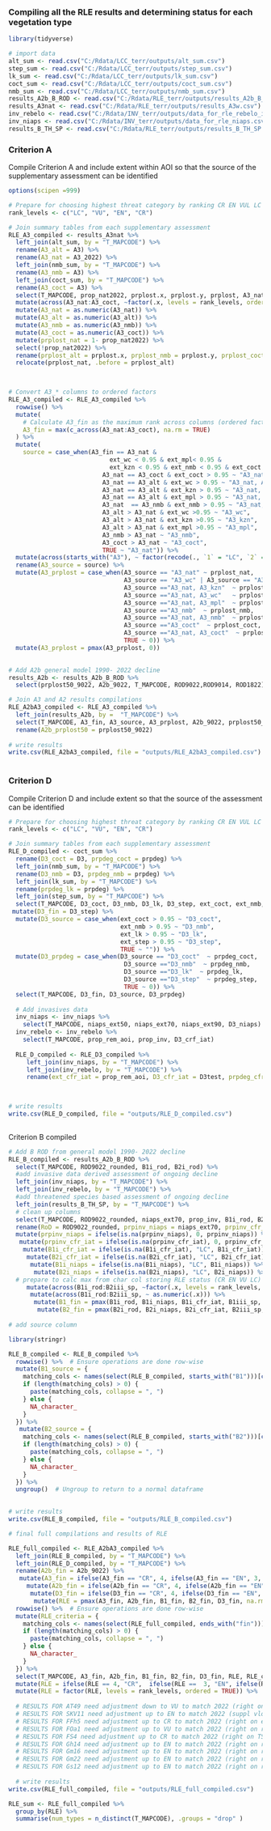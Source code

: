### Compiling all the RLE results and determining status for each vegetation type

```r
library(tidyverse)

# import data
alt_sum <- read.csv("C:/Rdata/LCC_terr/outputs/alt_sum.csv")
step_sum <- read.csv("C:/Rdata/LCC_terr/outputs/step_sum.csv")
lk_sum <- read.csv("C:/Rdata/LCC_terr/outputs/lk_sum.csv")
coct_sum <- read.csv("C:/Rdata/LCC_terr/outputs/coct_sum.csv")
nmb_sum <- read.csv("C:/Rdata/LCC_terr/outputs/nmb_sum.csv")
results_A2b_B_ROD <- read.csv("C:/Rdata/RLE_terr/outputs/results_A2b_B_ROD.csv")
results_A3nat <- read.csv("C:/Rdata/RLE_terr/outputs/results_A3w.csv")
inv_rebelo <- read.csv("C:/Rdata/INV_terr/outputs/data_for_rle_rebelo_invwc.csv")
inv_niaps <- read.csv("C:/Rdata/INV_terr/outputs/data_for_rle_niaps.csv")
results_B_TH_SP <- read.csv("C:/Rdata/RLE_terr/outputs/results_B_TH_SP.csv")


```

### Criterion A

Compile Criterion A and include extent within AOI so that the source of the supplementary assessment can be identified

```r
options(scipen =999)

# Prepare for choosing highest threat category by ranking CR EN VUL LC
rank_levels <- c("LC", "VU", "EN", "CR")

# Join summary tables from each supplementary assessment
RLE_A3_compiled <- results_A3nat %>%
  left_join(alt_sum, by = "T_MAPCODE") %>%
  rename(A3_alt = A3) %>%
  rename(A3_nat = A3_2022) %>%
  left_join(nmb_sum, by = "T_MAPCODE") %>%
  rename(A3_nmb = A3) %>%
  left_join(coct_sum, by = "T_MAPCODE") %>%
  rename(A3_coct = A3) %>%
  select(T_MAPCODE, prop_nat2022, prplost.x, prplost.y, prplost, A3_nat, A3_alt, A3_nmb,  A3_coct, ext_wc, ext_kzn, ext_mpl, ext_nmb, ext_coct) %>%
  mutate(across(A3_nat:A3_coct, ~factor(.x, levels = rank_levels, ordered = TRUE))) %>%
  mutate(A3_nat = as.numeric(A3_nat)) %>%
  mutate(A3_alt = as.numeric(A3_alt)) %>%
  mutate(A3_nmb = as.numeric(A3_nmb)) %>%
  mutate(A3_coct = as.numeric(A3_coct)) %>%
  mutate(prplost_nat = 1- prop_nat2022) %>%
  select(!prop_nat2022) %>%
  rename(prplost_alt = prplost.x, prplost_nmb = prplost.y, prplost_coct = prplost ) %>%
  relocate(prplost_nat, .before = prplost_alt)
  


# Convert A3_* columns to ordered factors
RLE_A3_compiled <- RLE_A3_compiled %>%
  rowwise() %>%
  mutate(
    # Calculate A3_fin as the maximum rank across columns (ordered factors are automatically ranked)
    A3_fin = max(c_across(A3_nat:A3_coct), na.rm = TRUE)
  ) %>%
  mutate(
    source = case_when(A3_fin == A3_nat & 
                            ext_wc < 0.95 & ext_mpl< 0.95 &  
                            ext_kzn < 0.95 & ext_nmb < 0.95 & ext_coct < 0.95 ~ "A3_nat",
                          A3_nat == A3_coct & ext_coct > 0.95 ~ "A3_nat, A3_coct",
                          A3_nat == A3_alt & ext_wc > 0.95 ~ "A3_nat, A3_wc",
                          A3_nat == A3_alt & ext_kzn > 0.95 ~ "A3_nat, A3_kzn",
                          A3_nat == A3_alt & ext_mpl > 0.95 ~ "A3_nat, A3_mpl",
                          A3_nat  == A3_nmb & ext_nmb > 0.95 ~ "A3_nat, A3_nmb",
                          A3_alt > A3_nat & ext_wc >0.95 ~ "A3_wc",
                          A3_alt > A3_nat & ext_kzn >0.95 ~ "A3_kzn",
                          A3_alt > A3_nat & ext_mpl >0.95 ~ "A3_mpl",
                          A3_nmb > A3_nat ~ "A3_nmb", 
                          A3_coct > A3_nat ~ "A3_coct", 
                          TRUE ~ "A3_nat")) %>%
  mutate(across(starts_with("A3"), ~ factor(recode(., `1` = "LC", `2` = "VU", `3` = "EN", `4` = "CR"), levels = rank_levels, ordered = TRUE))) %>%
  rename(A3_source = source) %>%
  mutate(A3_prplost = case_when(A3_source == "A3_nat" ~ prplost_nat,
                                A3_source == "A3_wc" | A3_source == "A3_kzn" | A3_source == "A3_mpl"  ~ prplost_alt, 
                                A3_source =="A3_nat, A3_kzn"  ~ prplost_alt, 
                                A3_source =="A3_nat, A3_wc"   ~ prplost_alt, 
                                A3_source =="A3_nat, A3_mpl"  ~ prplost_alt,  
                                A3_source =="A3_nmb"  ~ prplost_nmb, 
                                A3_source =="A3_nat, A3_nmb"  ~ prplost_nmb, 
                                A3_source =="A3_coct"  ~ prplost_coct, 
                                A3_source =="A3_nat, A3_coct"  ~ prplost_coct,
                                TRUE ~ 0)) %>%
  mutate(A3_prplost = pmax(A3_prplost, 0)) 

 
# Add A2b general model 1990- 2022 decline
results_A2b <- results_A2b_B_ROD %>%
  select(prplost50_9022, A2b_9022, T_MAPCODE, ROD9022,ROD9014, ROD1822)

# Join A3 and A2 results compilations
RLE_A2bA3_compiled <- RLE_A3_compiled %>%
  left_join(results_A2b, by =  "T_MAPCODE") %>%
  select(T_MAPCODE, A3_fin, A3_source, A3_prplost, A2b_9022, prplost50_9022, ROD9022, ROD9014, ROD1822) %>%
  rename(A2b_prplost50 = prplost50_9022)
 
# write results
write.csv(RLE_A2bA3_compiled, file = "outputs/RLE_A2bA3_compiled.csv")              
   
```

### Criterion D

Compile Criterion D and include extent so that the source of the assessment can be identified

```r

# Prepare for choosing highest threat category by ranking CR EN VUL LC
rank_levels <- c("LC", "VU", "EN", "CR")

# Join summary tables from each supplementary assessment
RLE_D_compiled <- coct_sum %>%
  rename(D3_coct = D3, prpdeg_coct = prpdeg) %>%
  left_join(nmb_sum, by = "T_MAPCODE") %>%
  rename(D3_nmb = D3, prpdeg_nmb = prpdeg) %>%
  left_join(lk_sum, by = "T_MAPCODE") %>%
  rename(prpdeg_lk = prpdeg) %>%
  left_join(step_sum, by = "T_MAPCODE") %>%
  select(T_MAPCODE, D3_coct, D3_nmb, D3_lk, D3_step, ext_coct, ext_nmb, ext_lk, ext_step, prpdeg_coct, prpdeg_nmb, prpdeg_lk, prpdeg_step) %>%
 mutate(D3_fin = D3_step) %>%
  mutate(D3_source = case_when(ext_coct > 0.95 ~ "D3_coct", 
                               ext_nmb > 0.95 ~ "D3_nmb", 
                               ext_lk > 0.95 ~ "D3_lk", 
                               ext_step > 0.95 ~ "D3_step", 
                               TRUE ~ "")) %>%
  mutate(D3_prpdeg = case_when(D3_source == "D3_coct"  ~ prpdeg_coct, 
                                D3_source =="D3_nmb"  ~ prpdeg_nmb,  
                                D3_source =="D3_lk"  ~ prpdeg_lk,  
                                D3_source =="D3_step"  ~ prpdeg_step,   
                                TRUE ~ 0)) %>%
  select(T_MAPCODE, D3_fin, D3_source, D3_prpdeg) 
  
  # Add invasives data
  inv_niaps <- inv_niaps %>%
    select(T_MAPCODE, niaps_ext50, niaps_ext70, niaps_ext90, D3_niaps)
  inv_rebelo <- inv_rebelo %>%
    select(T_MAPCODE, prop_rem_aoi, prop_inv, D3_crf_iat)
  
  RLE_D_compiled <- RLE_D3_compiled %>%
     left_join(inv_niaps, by = "T_MAPCODE") %>%
     left_join(inv_rebelo, by = "T_MAPCODE") %>%
     rename(ext_cfr_iat = prop_rem_aoi, D3_cfr_iat = D3test, prpdeg_cfr_iat =      prop_inv, prpdeg50_niaps = niaps_ext50,             prpdeg70_niaps = niaps_ext70, prpdeg90_niaps = niaps_ext90)
  


# write results
write.csv(RLE_D_compiled, file = "outputs/RLE_D_compiled.csv")   
  
```

Criterion B compiled

```r
# Add B ROD from general model 1990- 2022 decline
RLE_B_compiled <- results_A2b_B_ROD %>%
  select(T_MAPCODE, ROD9022_rounded, B1i_rod, B2i_rod) %>%
  #add invasive data derived assessment of ongoing decline
  left_join(inv_niaps, by = "T_MAPCODE") %>%
  left_join(inv_rebelo, by = "T_MAPCODE") %>%
  #add threatened species based assessment of ongoing decline
  left_join(results_B_TH_SP, by = "T_MAPCODE") %>%
  # clean up columns
  select(T_MAPCODE, ROD9022_rounded, niaps_ext70, prop_inv, B1i_rod, B2i_rod, B1i_niaps, B2i_niaps, B1i_cfr_iat, B2i_cfr_iat, B1iii_sp, B2iii_sp) %>%
  rename(RoD = ROD9022_rounded, prpinv_niaps = niaps_ext70, prpinv_cfr_iat = prop_inv) %>%
  mutate(prpinv_niaps = ifelse(is.na(prpinv_niaps), 0, prpinv_niaps)) %>%
   mutate(prpinv_cfr_iat = ifelse(is.na(prpinv_cfr_iat), 0, prpinv_cfr_iat)) %>%
    mutate(B1i_cfr_iat = ifelse(is.na(B1i_cfr_iat), "LC", B1i_cfr_iat)) %>%
     mutate(B2i_cfr_iat = ifelse(is.na(B2i_cfr_iat), "LC", B2i_cfr_iat)) %>%
      mutate(B1i_niaps = ifelse(is.na(B1i_niaps), "LC", B1i_niaps)) %>%
       mutate(B2i_niaps = ifelse(is.na(B2i_niaps), "LC", B2i_niaps)) %>%
  # prepare to calc max from char col storing RLE status (CR EN VU LC)
     mutate(across(B1i_rod:B2iii_sp, ~factor(.x, levels = rank_levels, ordered = TRUE))) %>%
      mutate(across(B1i_rod:B2iii_sp, ~ as.numeric(.x))) %>%
       mutate(B1_fin = pmax(B1i_rod, B1i_niaps, B1i_cfr_iat, B1iii_sp, na.rm = TRUE)) %>%
        mutate(B2_fin = pmax(B2i_rod, B2i_niaps, B2i_cfr_iat, B2iii_sp, na.rm = TRUE))
  
# add source column       

library(stringr)

RLE_B_compiled <- RLE_B_compiled %>%
  rowwise() %>%  # Ensure operations are done row-wise
  mutate(B1_source = {
    matching_cols <- names(select(RLE_B_compiled, starts_with("B1")))[c_across(starts_with("B1")) == B1_fin]
    if (length(matching_cols) > 0) {
      paste(matching_cols, collapse = ", ")
    } else {
      NA_character_
    }
  }) %>%
   mutate(B2_source = {
    matching_cols <- names(select(RLE_B_compiled, starts_with("B2")))[c_across(starts_with("B2")) == B2_fin]
    if (length(matching_cols) > 0) {
      paste(matching_cols, collapse = ", ")
    } else {
      NA_character_
    }
  }) %>%
  ungroup()  # Ungroup to return to a normal dataframe  
                               

# write results
write.csv(RLE_B_compiled, file = "outputs/RLE_B_compiled.csv") 

```

```r
# final full compilations and results of RLE

RLE_full_compiled <- RLE_A2bA3_compiled %>%
  left_join(RLE_B_compiled, by = "T_MAPCODE") %>%
  left_join(RLE_D_compiled, by = "T_MAPCODE") %>%
  rename(A2b_fin = A2b_9022) %>%
   mutate(A3_fin = ifelse(A3_fin == "CR", 4, ifelse(A3_fin == "EN", 3, ifelse(A3_fin == "VU", 2, 1)))) %>%
     mutate(A2b_fin = ifelse(A2b_fin == "CR", 4, ifelse(A2b_fin == "EN", 3, ifelse(A2b_fin == "VU", 2, 1)))) %>%
      mutate(D3_fin = ifelse(D3_fin == "CR", 4, ifelse(D3_fin == "EN", 3, ifelse(D3_fin == "VU", 2, 1)))) %>%
       mutate(RLE = pmax(A3_fin, A2b_fin, B1_fin, B2_fin, D3_fin, na.rm = TRUE)) %>%
  rowwise() %>%  # Ensure operations are done row-wise
  mutate(RLE_criteria = {
    matching_cols <- names(select(RLE_full_compiled, ends_with("fin")))[c_across(ends_with("fin")) == RLE]
    if (length(matching_cols) > 0) {
      paste(matching_cols, collapse = ", ")
    } else {
      NA_character_
    }
  }) %>%
  select(T_MAPCODE, A3_fin, A2b_fin, B1_fin, B2_fin, D3_fin, RLE, RLE_criteria) %>%
  mutate(RLE = ifelse(RLE == 4, "CR",  ifelse(RLE ==  3, "EN", ifelse(RLE ==  2, "VU", "LC")))) %>%
  mutate(RLE = factor(RLE, levels = rank_levels, ordered = TRUE)) %>%
  
  # RESULTS FOR AT49 need adjustment down to VU to match 2022 (right on threshold perhaps uplist?)
  # RESULTS FOR SKV11 need adjustment up to EN to match 2022 (suppl vlok )
  # RESULTS FOR FFh5 need adjustment up to CR to match 2022 (right on eoo threshold of 2000km2)
  # RESULTS FOR FOa1 need adjustment up to VU to match 2022 (right on rod threshold)
  # RESULTS FOR FS4 need adjustment up to CR to match 2022 (right on TS/km2 threshold)
  # RESULTS FOR Gh14 need adjustment up to EN to match 2022 (right on rod threshold)
  # RESULTS FOR Gm16 need adjustment up to EN to match 2022 (right on rod threshold)
  # RESULTS FOR Gm22 need adjustment up to EN to match 2022 (right on rod threshold)
  # RESULTS FOR Gs12 need adjustment up to EN to match 2022 (right on rod threshold)
  
  # write results
write.csv(RLE_full_compiled, file = "outputs/RLE_full_compiled.csv") 

RLE_sum <- RLE_full_compiled %>%
  group_by(RLE) %>%
  summarise(num_types = n_distinct(T_MAPCODE), .groups = "drop" )
   
```

